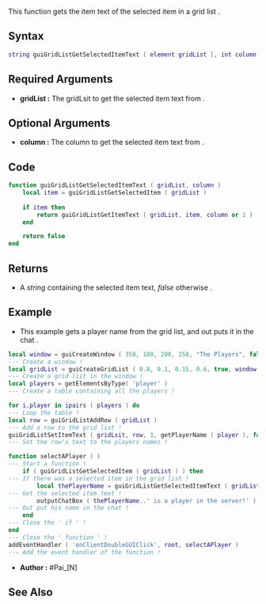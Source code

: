  
{{Useful Function}}
This function gets the item text of the selected item in a grid list .

==Syntax==
<syntaxhighlight lang="lua">
string guiGridListGetSelectedItemText ( element gridList [, int column = 1 ] )
</syntaxhighlight>

==Required Arguments==
* '''gridList :'''  The gridLsit to get the selected item text from .

==Optional Arguments==
* '''column :''' The column to get the selected item text from .

==Code==
<section name='Client' class='client' show='true'>
<syntaxhighlight lang="lua">
function guiGridListGetSelectedItemText ( gridList, column )
    local item = guiGridListGetSelectedItem ( gridList )
    
    if item then
        return guiGridListGetItemText ( gridList, item, column or 1 )
    end

    return false
end
</syntaxhighlight>
</section>


==Returns==
* A ''string'' containing the selected item text, ''false'' otherwise .

==Example==
* This example gets a player name from the grid list, and out puts it in the chat .
<syntaxhighlight lang="lua">
local window = guiCreateWindow ( 350, 100, 200, 250, "The Players", false )
--- Create a window !
local gridList = guiCreateGridList ( 0.8, 0.1, 0.15, 0.6, true, window )
--- Create a grid list in the window !
local players = getElementsByType( 'player' )
--- Create a table containing all the players !

for i,player in ipairs ( players ) do
--- Loop the table !
local row = guiGridListAddRow ( gridList )
--- Add a row to the grid list !
guiGridListSetItemText ( gridLsit, row, 1, getPlayerName ( player ), false, false )
--- Set the row's text to the players names !

function selectAPlayer ( )
--- Start a function !
    if ( guiGridListGetSelectedItem ( gridList ) ) then
--- If there was a selected item in the grid list !
        local thePlayerName = guiGridListGetSelectedItemText ( gridList )
--- Get the selected item text !
        outputChatBox ( thePlayerName..' is a player in the server!' )
--- Out put his name in the chat !
    end 
--- Close the ' if ' !
end
--- Close the ' function ' !
addEventHandler ( 'onClientDoubleGUIClick', root, selectAPlayer )
--- Add the event handler of the function !
</syntaxhighlight>


* '''Author : ''' #Pai_[N]


==See Also==
{{Useful_Functions}}